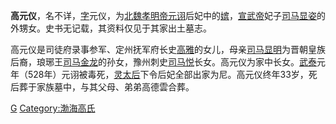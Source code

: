 '''高元仪'''，名不详，[[表字|字]]元仪，为[[元诩|北魏孝明帝元诩]]后妃中的[[嫔|嫔]]，[[元恪|宣武帝]]妃子[[司马显姿|司马显姿]]的外甥女。史书无记载，其资料仅见于其家出土墓志。

高元仪是司徒府录事参军、定州抚军府长史[[高雅_(北魏)|高雅]]的女儿，母亲[[司马显明|司马显明]]为晋朝皇族后裔，琅琊王[[司马金龙|司马金龙]]的孙女，豫州刺史[[司马悦|司马悦]]长女。高元仪为家中长女。[[武泰|武泰]]元年（528年）元诩被毒死，[[宣武靈皇后|灵太后]]下令后妃全部出家为尼。高元仪终年33岁，死后葬于家族墓中，与其父母、弟弟高德雲合葬。
{{北魏小作品}}
[[Category:北魏妃嫔|G]]
[[Category:渤海高氏|Category:渤海高氏]]